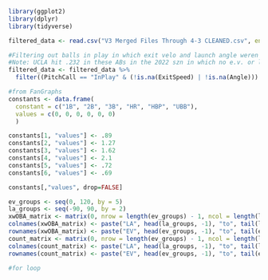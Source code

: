 
```r
library(ggplot2)
library(dplyr)
library(tidyverse)

filtered_data <- read.csv("V3 Merged Files Through 4-3 CLEANED.csv", encoding = "UTF-8") %>% select(Date, PitcherId, PitcherThrows, BatterId, BatterSide, KorBB, PlayResult, PitchCall, AutoHitType, HitType, OutsOnPlay, RunsScored, ExitSpeed, Angle, Direction, Distance, Barrel, Strikes)

#Filtering out balls in play in which exit velo and launch angle weren't recorded
#Note: UCLA hit .232 in these ABs in the 2022 szn in which no e.v. or l.a. was recorded
filtered_data <- filtered_data %>%
  filter((PitchCall == "InPlay" & (!is.na(ExitSpeed) | !is.na(Angle))) | PlayResult=="Undefined")
```

```r
#from FanGraphs
constants <- data.frame(
  constant = c("1B", "2B", "3B", "HR", "HBP", "UBB"),
  values = c(0, 0, 0, 0, 0, 0) 
  )

constants[1, "values"] <- .89
constants[2, "values"] <- 1.27
constants[3, "values"] <- 1.62
constants[4, "values"] <- 2.1
constants[5, "values"] <- .72
constants[6, "values"] <- .69

constants[,"values", drop=FALSE]
```

```r
ev_groups <- seq(0, 120, by = 5)  
la_groups <- seq(-90, 90, by = 2) 
xwOBA_matrix <- matrix(0, nrow = length(ev_groups) - 1, ncol = length(la_groups) - 1)
colnames(xwOBA_matrix) <- paste("LA", head(la_groups, -1), "to", tail(la_groups, -1), sep = "_")
rownames(xwOBA_matrix) <- paste("EV", head(ev_groups, -1), "to", tail(ev_groups, -1), sep = "_")
count_matrix <- matrix(0, nrow = length(ev_groups) - 1, ncol = length(la_groups) - 1)
colnames(count_matrix) <- paste("LA", head(la_groups, -1), "to", tail(la_groups, -1), sep = "_")
rownames(count_matrix) <- paste("EV", head(ev_groups, -1), "to", tail(ev_groups, -1), sep = "_")
```

```r
#for loop
```
